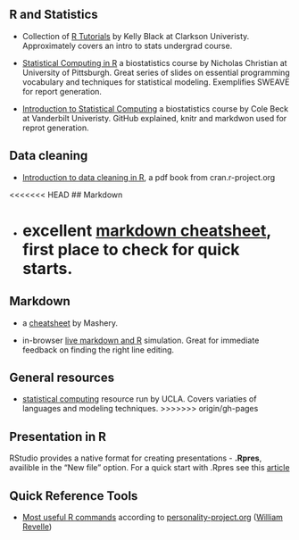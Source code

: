 ## R and Statistics
 
 - Collection of [R Tutorials](http://www.cyclismo.org/tutorial/R/) by Kelly Black at Clarkson Univeristy. Approximately covers an intro to stats undergrad course. 
 
 - [Statistical Computing in R](http://www.pitt.edu/~njc23/) a biostatistics course by   Nicholas Christian at University of Pittsburgh.  Great series of slides on essential programming vocabulary and techniques  for statistical modeling. Exemplifies SWEAVE for report generation.
 
 - [Introduction to Statistical Computing](http://fonnesbeck.github.io/Bios301/lectures.html) a biostatistics course by Cole Beck at Vanderbilt Univeristy. GitHub explained, knitr and markdwon used for reprot generation.  
 
## Data cleaning 

  -  [Introduction to data cleaning in R](http://cran.r-project.org/doc/contrib/de_Jonge+van_der_Loo-Introduction_to_data_cleaning_with_R.pdf), a pdf book from cran.r-project.org

<<<<<<< HEAD
## Markdown 

  - excellent [markdown cheatsheet](https://github.com/adam-p/markdown-here/wiki/Markdown-Cheatsheet), first place to check for quick starts.
=======

## Markdown 

- a [cheatsheet](http://support.mashery.com/docs/customizing_your_portal/Markdown_Cheat_Sheet) by Mashery. 

- in-browser [live markdown and R](https://demo.ocpu.io/markdownapp/www/) simulation. Great for immediate feedback on finding the right line editing.


## General resources

- [statistical computing](http://www.ats.ucla.edu/stat/) resource run by UCLA. Covers variaties of languages and modeling techniques. 
>>>>>>> origin/gh-pages

## Presentation in R

RStudio provides a native format for creating presentations - **.Rpres**, availible in the "New file" option. For a quick start with .Rpres see this [article](https://support.rstudio.com/hc/en-us/articles/200486468-Authoring-R-Presentations)


## Quick Reference Tools

 - [Most useful R commands](http://www.personality-project.org/r/r.commands.html) according to [personality-project.org](http://www.personality-project.org/index.html) ([William Revelle](http://www.personality-project.org/revelle.html))